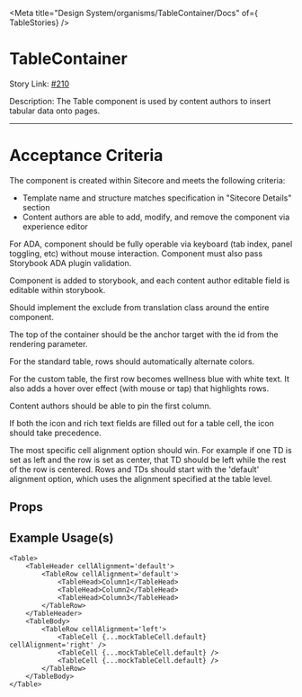 
<Meta title="Design System/organisms/TableContainer/Docs" of={ TableStories} />

# TableContainer 

Story Link: [#210]('https://github.com/ahc-digital/migration-planning-tracking/issues/210')

Description: The Table component is used by content authors to insert tabular data onto pages.

---
# Acceptance Criteria

The component is created within Sitecore and meets the following criteria:
 - Template name and structure matches specification in "Sitecore Details" section
 - Content authors are able to add, modify, and remove the component via experience editor

For ADA, component should be fully operable via keyboard (tab index, panel toggling, etc) without mouse interaction. Component must also pass Storybook ADA plugin validation.

Component is added to storybook, and each content author editable field is editable within storybook.

Should implement the exclude from translation class around the entire component.

The top of the container should be the anchor target with the id from the rendering parameter.

For the standard table, rows should automatically alternate colors.

For the custom table, the first row becomes wellness blue with white text. It also adds a hover over effect (with mouse or tap) that highlights rows.

Content authors should be able to pin the first column.

If both the icon and rich text fields are filled out for a table cell, the icon should take precedence.

The most specific cell alignment option should win. For example if one TD is set as left and the row is set as center, that TD should be left while the rest of the row is centered. Rows and TDs should start with the 'default' alignment option, which uses the alignment specified at the table level.

<Stories />

## Props
<Controls />


## Example Usage(s)
```tsx
<Table>
    <TableHeader cellAlignment='default'>
        <TableRow cellAlignment='default'>
            <TableHead>Column1</TableHead>
            <TableHead>Column2</TableHead>
            <TableHead>Column3</TableHead>
        </TableRow>
    </TableHeader>
    <TableBody>
        <TableRow cellAlignment='left'>
            <TableCell {...mockTableCell.default} cellAlignment='right' />
            <TableCell {...mockTableCell.default} />
            <TableCell {...mockTableCell.default} />
        </TableRow>
    </TableBody>
</Table>
```
